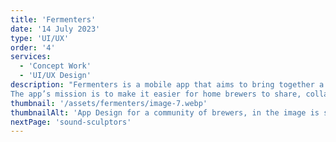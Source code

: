 ```yaml
---
title: 'Fermenters'
date: '14 July 2023'
type: 'UI/UX'
order: '4'
services:
  - 'Concept Work'
  - 'UI/UX Design'
description: "Fermenters is a mobile app that aims to bring together a community of Home Brewers.
The app’s mission is to make it easier for home brewers to share, collaborate and learn from each other"
thumbnail: '/assets/fermenters/image-7.webp'
thumbnailAlt: 'App Design for a community of brewers, in the image is shown an billboard designed by me as a Graphic Designer'
nextPage: 'sound-sculptors'
---
```


<Row
  leftImage="/assets/fermenters/image-2.webp"
  rightImage="/assets/fermenters/image-3.webp"
/>
<Row fullImage="/assets/fermenters/portfolio-20.png" />
<Row fullImage="/assets/fermenters/portfolio-21.png" />
<Row fullImage="/assets/fermenters/portfolio-22.png" />
<Row fullImage="/assets/fermenters/portfolio-23.png" />
<Row fullImage="/assets/fermenters/portfolio-24.png" />
<Row fullImage="/assets/fermenters/portfolio-25.png" />
<Row fullImage="/assets/fermenters/portfolio-26.png" />

<Row
  leftImage="/assets/fermenters/image-5.webp"
  rightImage="/assets/fermenters/image-6.webp"
/>
<Row fullImage="/assets/fermenters/image-1.webp" />
